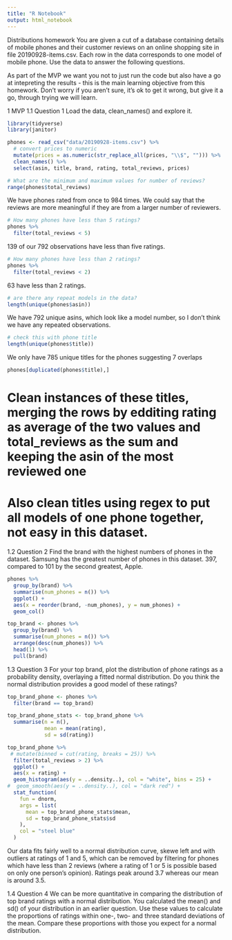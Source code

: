```yaml
---
title: "R Notebook"
output: html_notebook
---
```


Distributions homework
You are given a cut of a database containing details of mobile phones and their customer reviews on an online shopping site in file 20190928-items.csv. Each row in the data corresponds to one model of mobile phone. Use the data to answer the following questions.


As part of the MVP we want you not to just run the code but also have a go at intepreting the results - this is the main learning objective from this homework. Don’t worry if you aren’t sure, it’s ok to get it wrong, but give it a go, through trying we will learn.

1 MVP
1.1 Question 1
Load the data, clean_names() and explore it.

```r
library(tidyverse)
library(janitor)

phones <- read_csv("data/20190928-items.csv") %>% 
  # convert prices to numeric
  mutate(prices = as.numeric(str_replace_all(prices, "\\$", ""))) %>% 
  clean_names() %>% 
  select(asin, title, brand, rating, total_reviews, prices)
```

```r
# What are the minimum and maximum values for number of reviews?
range(phones$total_reviews)
```

We have phones rated from once to 984 times. We could say that the reviews are more meaningful if they are from a larger number of reviewers.

```r
# How many phones have less than 5 ratings?
phones %>% 
  filter(total_reviews < 5)
```
139 of our 792 observations have less than five ratings.

```r
# How many phones have less than 2 ratings?
phones %>% 
  filter(total_reviews < 2)
```
63 have less than 2 ratings.

```r
# are there any repeat models in the data?
length(unique(phones$asin))
```
We have 792 unique asins, which look like a model number, so I don't think we have any repeated observations.

```r
# check this with phone title
length(unique(phones$title))
```

We only have 785 unique titles for the phones suggesting 7 overlaps

```r
phones[duplicated(phones$title),]
```

# Clean instances of these titles, merging the rows by edditing rating as average of the two values and total_reviews as the sum and keeping the asin of the most reviewed one

# Also clean titles using regex to put all models of one phone together, not easy in this dataset.


1.2 Question 2
Find the brand with the highest numbers of phones in the dataset.
Samsung has the greatest number of phones in this dataset. 397, compared to 101 by the second greatest, Apple.

```r
phones %>% 
  group_by(brand) %>% 
  summarise(num_phones = n()) %>% 
  ggplot() +
  aes(x = reorder(brand, -num_phones), y = num_phones) +
  geom_col()
```

```r
top_brand <- phones %>% 
  group_by(brand) %>% 
  summarise(num_phones = n()) %>%
  arrange(desc(num_phones)) %>% 
  head(1) %>% 
  pull(brand)
```

1.3 Question 3
For your top brand, plot the distribution of phone ratings as a probability density, overlaying a fitted normal distribution. Do you think the normal distribution provides a good model of these ratings?

```r
top_brand_phone <- phones %>% 
  filter(brand == top_brand)

top_brand_phone_stats <- top_brand_phone %>% 
  summarise(n = n(),
            mean = mean(rating),
            sd = sd(rating))

top_brand_phone %>% 
 # mutate(binned = cut(rating, breaks = 25)) %>% 
  filter(total_reviews > 2) %>% 
  ggplot() +
  aes(x = rating) +
  geom_histogram(aes(y = ..density..), col = "white", bins = 25) +
#  geom_smooth(aes(y = ..density..), col = "dark red") +
  stat_function(
    fun = dnorm, 
    args = list(
      mean = top_brand_phone_stats$mean, 
      sd = top_brand_phone_stats$sd
    ),
    col = "steel blue"
  )
```
Our data fits fairly well to a normal distribution curve, skewe left and with outliers at ratings of 1 and 5, which can be removed by filtering for phones which have less than 2 reviews (where a rating of 1 or 5 is possible based on only one person's opinion).
Ratings peak around 3.7 whereas our mean is around 3.5.



1.4 Question 4
We can be more quantitative in comparing the distribution of top brand ratings with a normal distribution. You calculated the mean() and sd() of your distribution in an earlier question. Use these values to calculate the proportions of ratings within one-, two- and three standard deviations of the mean. Compare these proportions with those you expect for a normal distribution.


